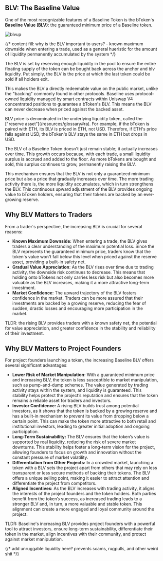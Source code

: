 
## BLV: The Baseline Value

One of the most recognizable features of a Baseline Token is the bToken's **Baseline Value (BLV)**: the guaranteed minimum price of a Baseline token.

![blvup](/assets/blvup.png)

{/* content fill: why is the BLV important to users? - known maximum downside when entering a trade, used as a
general hueristic for the amount of liquidity permanently accumulated by the system */}

The BLV is set by reserving enough liquidity in the pool to ensure the entire floating supply of the token can be bought back across the anchor and blv liquidity. Put simply, 
the BLV is the price at which the last token could be sold if all holders exit.


This makes the BLV a directly redeemable value on the public market, unlike the "backing" commonly found in other protocols.
Baseline uses protocol-owned liquidity managed by smart contracts within Uniswap V4 concentrated positions to 
guarantee a bToken's BLV. This means the BLV can never decrease when priced against the backed asset. 


<Callout type="warning" emoji="⚠️"> 
  BLV price is denominated in the underlying liquidity token, called the ["reserve asset"](/resources/glossary#ra). 
  For example, if the bToken is paired with ETH, its BLV is priced in ETH, not USD. Therefore,  
  if ETH's price falls against USD, the bToken's BLV stays the same in ETH but drops in USD. 
</Callout>

The BLV of a Baseline Token doesn't just remain stable; it actually increases over time. This growth occurs because, 
with each trade, a small liquidity surplus is accrued and added to the floor. As more bTokens are bought and sold, this 
surplus continues to grow, permanently raising the BLV.

This mechanism ensures that the BLV is not only a guaranteed minimum price but also a price that gradually increases over 
time. The more trading activity there is, the more liquidity accumulates, which in turn strengthens the BLV. This continuous 
upward adjustment of the BLV provides ongoing value to bToken holders, ensuring that their tokens are backed by an 
ever-growing reserve.

## Why BLV Matters to Traders
From a trader's perspective, the increasing BLV is crucial for several reasons:

- **Known Maximum Downside:** When entering a trade, the BLV gives traders a clear understanding of the maximum potential loss. 
Since the BLV represents the guaranteed minimum price, traders know that the token's value won't fall below this level when 
priced against the reserve asset, providing a built-in safety net.
- **Gradual Value Appreciation:** As the BLV rises over time due to trading activity, the downside risk continues to decrease. 
This means that holding onto bTokens not only carries less risk but also becomes more valuable as the BLV increases, making 
it a more attractive long-term investment.
- **Market Confidence:** The upward trajectory of the BLV fosters confidence in the market. Traders can be more assured that their 
investments are backed by a growing reserve, reducing the fear of sudden, drastic losses and encouraging more participation in the market.

TLDR: the rising BLV provides traders with a known safety net, the potential for value appreciation, and greater confidence 
in the stability and reliability of their investment.

## Why BLV Matters to Project Founders

For project founders launching a token, the increasing Baseline BLV offers several significant advantages:

- **Lower Risk of Market Manipulation:** With a guaranteed minimum price and increasing BLV, the token is less susceptible to market manipulation, such as 
pump-and-dump schemes. The value generated by trading activity stays within the system, and liquidity is guaranteed. This stability helps protect the project’s reputation and ensures that the token remains a reliable asset for traders and investors.
- **Investor Confidence:** A rising BLV builds trust among potential investors, as it shows that the token is backed by a growing 
reserve and has a built-in mechanism to prevent its value from dropping below a certain point. This can make the token more attractive 
to both retail and institutional investors, leading to greater initial adoption and ongoing participation.
- **Long-Term Sustainability:** The BLV ensures that the token’s value is supported by real liquidity, reducing the risk of severe market 
downturns. This stability helps foster a long-term vision for the project, allowing founders to focus on growth and innovation without the 
constant pressure of market volatility.
- **Differentiation from Other Projects:** In a crowded market, launching a token with a BLV sets the project apart from others that may rely on 
less transparent or less secure methods of backing their tokens. The BLV offers a unique selling point, making it easier to attract attention and 
differentiate the project from competitors.
- **Aligned Incentives:** As the BLV increases with trading activity, it aligns the interests of the project founders and the token holders. Both parties 
benefit from the token’s success, as increased trading leads to a stronger BLV and, in turn, a more valuable and stable token. This alignment can create 
a more engaged and loyal community around the project.


TLDR: Baseline's increasing BLV provides project founders with a powerful tool to attract investors, ensure long-term sustainability, differentiate their token in 
the market, align incentives with their community, and protect against market manipulation.


{/* add unruggable liquidity here? prevents scams, rugpulls, and other weird shit */}